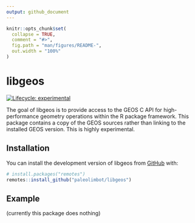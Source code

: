 ```yaml
---
output: github_document
---
```


<!-- README.md is generated from README.Rmd. Please edit that file -->

```r
knitr::opts_chunk$set(
  collapse = TRUE,
  comment = "#>",
  fig.path = "man/figures/README-",
  out.width = "100%"
)
```

# libgeos

<!-- badges: start -->
[![Lifecycle: experimental](https://img.shields.io/badge/lifecycle-experimental-orange.svg)](https://www.tidyverse.org/lifecycle/#experimental)
<!-- badges: end -->

The goal of libgeos is to provide access to the GEOS C API for high-performance geometry operations within the R package framework. This package contains a copy of the GEOS sources rather than linking to the installed GEOS version. This is highly experimental.

## Installation

You can install the development version of libgeos from [GitHub](https://github.com/) with:

``` r
# install.packages("remotes")
remotes::install_github("paleolimbot/libgeos")
```

## Example

(currently this package does nothing)

